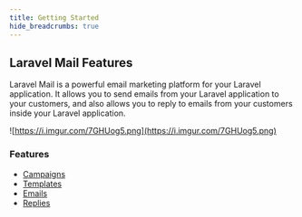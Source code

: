 ```yaml
---
title: Getting Started
hide_breadcrumbs: true
---
```


## Laravel Mail Features

Laravel Mail is a powerful email marketing platform for your Laravel application. It allows you to send emails from your Laravel application to your customers, and also allows you to reply to emails from your customers inside your Laravel application.

![https://i.imgur.com/7GHUog5.png](https://i.imgur.com/7GHUog5.png)


### Features

- [Campaigns](/features/campaigns)
- [Templates](/features/templates)
- [Emails](/features/emails)
- [Replies](/features/replies)